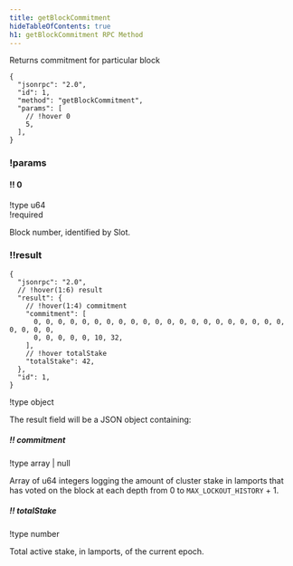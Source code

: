 ```yaml
---
title: getBlockCommitment
hideTableOfContents: true
h1: getBlockCommitment RPC Method
---
```


Returns commitment for particular block

<HTTPMethod>

```jsonc !request
{
  "jsonrpc": "2.0",
  "id": 1,
  "method": "getBlockCommitment",
  "params": [
    // !hover 0
    5,
  ],
}
```

### !params

#### !! 0

!type u64  
!required

Block number, identified by Slot.

### !!result

```jsonc !response
{
  "jsonrpc": "2.0",
  // !hover(1:6) result
  "result": {
    // !hover(1:4) commitment
    "commitment": [
      0, 0, 0, 0, 0, 0, 0, 0, 0, 0, 0, 0, 0, 0, 0, 0, 0, 0, 0, 0, 0, 0, 0, 0, 0,
      0, 0, 0, 0, 0, 10, 32,
    ],
    // !hover totalStake
    "totalStake": 42,
  },
  "id": 1,
}
```

!type object

The result field will be a JSON object containing:

##### !! commitment

!type array | null

Array of u64 integers logging the amount of cluster stake in lamports that has
voted on the block at each depth from 0 to `MAX_LOCKOUT_HISTORY` + 1.

##### !! totalStake

!type number

Total active stake, in lamports, of the current epoch.

</HTTPMethod>
